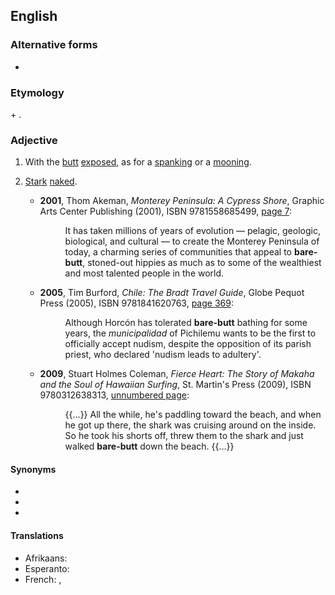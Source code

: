{{also|barebutt}}
==English==

===Alternative forms===
* {{l|en|barebutt}}

===Etymology===
{{m|bare||naked}} + {{m|butt||bottom}}.

===Adjective===
{{en-adj|-}}

# {{lb|en|literally}} With the [[butt]] [[exposed]], as for a [[spanking]] or a [[mooning]].
# {{lb|en|by extension}} [[stark|Stark]] [[naked]].
#* '''2001''', Thom Akeman, ''Monterey Peninsula: A Cypress Shore'', Graphic Arts Center Publishing (2001), ISBN 9781558685499, [http://books.google.com/books?id=JX69u0Yrt2QC&pg=PA7 page 7]:
#*: It has taken millions of years of evolution — pelagic, geologic, biological, and cultural — to create the Monterey Peninsula of today, a charming series of communities that appeal to '''bare-butt''', stoned-out hippies as much as to some of the wealthiest and most talented people in the world.
#* '''2005''', Tim Burford, ''Chile: The Bradt Travel Guide'', Globe Pequot Press (2005), ISBN 9781841620763, [http://books.google.com/books?id=g6k3ftoWSSAC&pg=PA369 page 369]:
#*: Although Horcón has tolerated '''bare-butt''' bathing for some years, the ''municipalidad'' of Pichilemu wants to be the first to officially accept nudism, despite the opposition of its parish priest, who declared 'nudism leads to adultery'.
#* '''2009''', Stuart Holmes Coleman, ''Fierce Heart: The Story of Makaha and the Soul of Hawaiian Surfing'', St. Martin's Press (2009), ISBN 9780312638313, [http://books.google.com/books?id=erkTSFYCnakC&pg=PT127 unnumbered page]:
#*: {{…}} All the while, he's paddling toward the beach, and when he got up there, the shark was cruising around on the inside. So he took his shorts off, threw them to the shark and just walked '''bare-butt''' down the beach. {{…}}

====Synonyms====
* {{l|en|bare-arse}}
* {{l|en|bareass}}
* {{l|en|bare-bum}}

====Translations====
{{trans-top|with the butt exposed}}
* Afrikaans: {{t|af|kaalgat}}
* Esperanto: {{t|eo|nudpuga}}
* French: {{t|fr|cul-nu}}, {{t|fr|nu-le-cul}}
{{trans-mid}}
{{trans-bottom}}